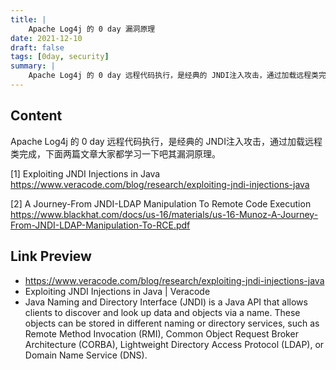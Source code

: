 ```yaml
---
title: |
    Apache Log4j 的 0 day 漏洞原理
date: 2021-12-10
draft: false
tags: [0day, security]
summary: |
    Apache Log4j 的 0 day 远程代码执行，是经典的 JNDI注入攻击，通过加载远程类完成，下面两篇文章大家都学习一下吧其漏洞原理。
---
```


## Content

Apache Log4j 的 0 day 远程代码执行，是经典的 JNDI注入攻击，通过加载远程类完成，下面两篇文章大家都学习一下吧其漏洞原理。

[1] Exploiting JNDI Injections in Java https://www.veracode.com/blog/research/exploiting-jndi-injections-java

[2] A Journey-From JNDI-LDAP Manipulation To Remote Code Execution https://www.blackhat.com/docs/us-16/materials/us-16-Munoz-A-Journey-From-JNDI-LDAP-Manipulation-To-RCE.pdf

## Link Preview

- https://www.veracode.com/blog/research/exploiting-jndi-injections-java
- Exploiting JNDI Injections in Java | Veracode
- Java Naming and Directory Interface (JNDI) is a Java API that allows clients to discover and look up data and objects via a name. These objects can be stored in different naming or directory services, such as Remote Method Invocation (RMI), Common Object Request Broker Architecture (CORBA), Lightweight Directory Access Protocol (LDAP), or Domain Name Service (DNS).
